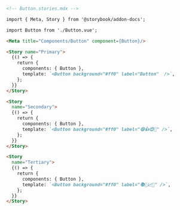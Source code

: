 ```md
<!-- Button.stories.mdx -->

import { Meta, Story } from '@storybook/addon-docs';

import Button from './Button.vue';

<Meta title="Components/Button" component={Button}/>

<Story name="Primary">
  {() => {
    return {
      components: { Button },
      template: `<Button background="#ff0" label="Button"  />`,
    };
  }}
</Story>

<Story
  name="Secondary">
  {() => {
    return {
      components: { Button },
      template: `<Button background="#ff0" label="😄👍😍💯" />`,
    };
  }}
</Story>

<Story
  name="Tertiary">
  {() => {
    return {
      components: { Button },
      template: `<Button background="#ff0" label="📚📕📈🤓" />`,
    };
  }}
</Story>
```